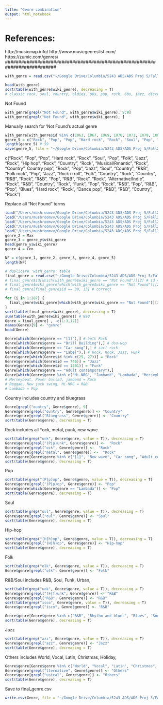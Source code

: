 ```yaml
---
title: "Genre combination"
output: html_notebook
---
```

###########################################################################
# References:
http://musicmap.info/
http://www.musicgenreslist.com/
https://zumic.com/genres/
###########################################################################
  
```r
with_genre = read.csv("~/Google Drive/Columbia/5243 ADS/ADS Proj 5/Fall2016-proj5-grp2/data/Billboard/with_genre.csv")
```

```r
head(with_genre)
sort(table(with_genre$wiki_genre), decreasing = T)
# classic rock, soul, country, oldies, 80s, pop, rock, 60s, jazz, disco, rock n roll, blues
```

Not Found
```r
with_genre[grepl("Not Found", with_genre$wiki_genre), 8:9]
with_genre[grepl("Not Found", with_genre$wiki_genre), ]
```

Manually search for 'Not Found's actual genre
```r
with_genre[with_genre$id %in% c(1063, 1067, 1069, 1070, 1071, 1078, 1084, 1087, 1099, 1101, 1106, 1110, 1113, 1116, 1118, 1119, 1120, 1123, 1124, 1127, 1132, 1134, 1135, 1145, 1146, 1147, 1149, 1152, 1153, 1154, 1155, 1160, 1166, 1174, 1177, 1188, 1192, 1197, 1200, 1203, 1208, 1221, 1225, 1227, 1235, 1237, 1246, 1247, 1248, 1250, 1253, 1263, 1267, 1269, 1279, 1280, 1283, 1287, 1297), c(8:9, 12:13)]
genre_5 = c("Rock", "Pop", "Pop", "Hard rock", "Rock", "Soul", "Pop", "Folk", "Jazz", "Rock", "Hip hop", "Rock", "Country", "Rock", "Musical/Rmantic", "Rock", "Country", "Country pop", "Rock", "Pop", "Jazz", "Soul", "Country", "R&B", "Folk rock", "Pop", "Jazz", "Rock n roll", "Folk", "Country", "Rock", "Country", "R&B", "Rock", "R&B", "Pop", "R&B", "Rock", "Rock", "Alternative/Indie", "Rock", "R&B", "Country", "Rock", "Funk", "Pop", "Rock", "R&B", "Pop", "R&B", "Pop", "Blues", "Hard rock", "Rock", "Dance pop", "R&B", "R&B", "Country", "Rock")
length(genre_5) # 59
save(genre_5, file = "~/Google Drive/Columbia/5243 ADS/ADS Proj 5/Fall2016-proj5-grp2/data/Billboard/genre_5.RData")
```
c("Rock", "Pop", "Pop", "Hard rock", "Rock", "Soul", "Pop", "Folk", "Jazz", "Rock", "Hip hop", "Rock", "Country", "Rock", "Musical/Rmantic", "Rock", "Country", Country pop", "Rock", "Pop", "Jazz", "Soul", "Country", "R&B", "Folk rock", "Pop", "Jazz", "Rock n roll", "Folk", "Country", "Rock", "Country", "R&B", "Rock", "R&B", "Pop", "R&B", "Rock", "Rock", "Alternative/Indie", "Rock", "R&B", "Country", "Rock", "Funk", "Pop", "Rock", "R&B", "Pop", "R&B", "Pop", "Blues", "Hard rock", "Rock", "Dance pop", "R&B", "R&B", "Country", "Rock")



Replace all "Not Found" terms
```r
load("/Users/mushroomvv/Google Drive/Columbia/5243 ADS/ADS Proj 5/Fall2016-proj5-grp2/data/Billboard/genre_1.RData")
load("/Users/mushroomvv/Google Drive/Columbia/5243 ADS/ADS Proj 5/Fall2016-proj5-grp2/data/Billboard/genre_2.RData")
load("/Users/mushroomvv/Google Drive/Columbia/5243 ADS/ADS Proj 5/Fall2016-proj5-grp2/data/Billboard/genre_3.RData")
load("/Users/mushroomvv/Google Drive/Columbia/5243 ADS/ADS Proj 5/Fall2016-proj5-grp2/data/Billboard/genre_4.RData")
load("/Users/mushroomvv/Google Drive/Columbia/5243 ADS/ADS Proj 5/Fall2016-proj5-grp2/data/Billboard/genre_5.RData")
genre_2 = Max
genre_3 = genre_y$wiki_genre
head(genre_y$wiki_genre)
genre_4 = Cen

NF = c(genre_1, genre_2, genre_3, genre_4, genre_5)
length(NF)

# duplicate 'with_genre' table
final_genre = read.csv("~/Google Drive/Columbia/5243 ADS/ADS Proj 5/Fall2016-proj5-grp2/data/Billboard/with_genre.csv", stringsAsFactors=FALSE)
# final_genre$id[which(with_genre$wiki_genre == "Not Found")][2] # id = 26
# final_genre$wiki_genre[which(with_genre$wiki_genre == "Not Found")][2] <- NF[2]
# final_genre[final_genre$id == 39, 13] # correct

for (i in 1:287) {
  final_genre$wiki_genre[which(with_genre$wiki_genre == "Not Found")][i] <- NF[i]
}
sort(table(final_genre$wiki_genre), decreasing = T) 
sum(table(with_genre$wiki_genre)) # 890
Genre = final_genre[ , -c(1:3,12)]
names(Genre)[9] <- "genre"
head(Genre)

Genre[which(Genre$genre == "[1]"),] # both Rock
Genre[which(Genre$genre == "Brill Building"),] # doo-wop
Genre[which(Genre$genre == "Car song"),] # surf rock
Genre[which(Genre$genre == "Label"),] # Rock, Rock, Jazz, Funk
Genre$genre[which(Genre$id %in% c(25, 27))] = "Rock"
Genre$genre[which(Genre$id == 746)] = "Jazz"
Genre$genre[which(Genre$id == 1201)] = "Funk"
Genre[which(Genre$genre == "Adult contemporary"),] 
Genre[which(Genre$genre %in% c("Hi-NRG", "Jamband", "Lambada", "Merseybeat", "New jack swing", "Power ballad", "Reggae")),] 
# Merseybeat, Power ballad, jamband = Rock
# Reggae, New jack swing, Hi-NRG = R&B
# Lambada = Pop
```

Country includes country and bluegrass
```r
Genre[grepl("ountry", Genre$genre), 9]
Genre$genre[grepl("ountry", Genre$genre)] <- "Country"
Genre$genre[grepl("Bluegrass", Genre$genre)] <- "Country"
sort(table(Genre$genre), decreasing = T)
```

Rock includes all *ock, metal, punk, new wave
```r
sort(table(grep("unk", Genre$genre, value = T)), decreasing = T)
Genre$genre[grepl("(P|p)unk", Genre$genre)] <-  "Rock"
Genre$genre[grepl("ock", Genre$genre)] <-  "Rock"
Genre$genre[grepl("metal", Genre$genre)] <-  "Rock"
Genre$genre[Genre$genre %in% c("[1]", "New wave", "Car song", "Adult contemporary", "Merseybeat", "Power ballad", "Jamband")] <- "Rock"
sort(table(Genre$genre), decreasing = T)
```
Pop
```r
sort(table(grep("(P|p)op", Genre$genre, value = T)), decreasing = T)
Genre$genre[grepl("(P|p)op", Genre$genre)] <- "Pop"
Genre$genre[which(Genre$genre == "Lambada")] <- "Pop"
sort(table(Genre$genre), decreasing = T)
```

Soul
```r
sort(table(grep("oul", Genre$genre, value = T)), decreasing = T)
Genre$genre[grepl("oul", Genre$genre)] <- "Soul"
sort(table(Genre$genre), decreasing = T)
```
Hip-hop
```r
sort(table(grep("(H|h)op", Genre$genre, value = T)), decreasing = T)
Genre$genre[grepl("(H|h)op", Genre$genre)] <- "Hip-hop"
sort(table(Genre$genre), decreasing = T)
```
Folk
```r
sort(table(grep("olk", Genre$genre, value = T)), decreasing = T)
Genre$genre[grepl("olk", Genre$genre)] <- "Folk"
```

R&B/Soul includes R&B, Soul, Funk, Urban,  
```r
sort(table(grep("unk", Genre$genre, value = T)), decreasing = T)
Genre$genre[grepl("(F|f)unk", Genre$genre)] <- "R&B"
Genre$genre[grepl("R&B", Genre$genre)] <- "R&B"
sort(table(grep("isco", Genre$genre, value = T)), decreasing = T)
Genre$genre[grepl("isco", Genre$genre)] <- "R&B"

Genre$genre[Genre$genre %in% c("R&B", "Rhythm and blues", "Blues", "Soul", "Doo-wop", "Brill Building", "Reggae", "New jack swing", "Hi-NRG", "Dance", "Ska", "House")] <- "R&B/Soul"
sort(table(Genre$genre), decreasing = T)
```

Jazz
```r
sort(table(grep("azz", Genre$genre, value = T)), decreasing = T)
Genre$genre[grepl("azz", Genre$genre)] <- "Jazz"
sort(table(Genre$genre), decreasing = T)
```

Others includes World, Vocal, Latin, Christmas, Holiday, 
```r
Genre$genre[Genre$genre %in% c("World", "Vocal", "Latin", "Christmas", "Holiday")] <- "Others"
Genre$genre[grepl("lternative", Genre$genre)] <- "Others" 
Genre$genre[grepl("usical", Genre$genre)] <- "Others"
sort(table(Genre$genre), decreasing = T)
```

Save to final_genre.csv
```r
write.csv(Genre, file = "~/Google Drive/Columbia/5243 ADS/ADS Proj 5/Fall2016-proj5-grp2/data/Billboard/final_genre.csv")
```

